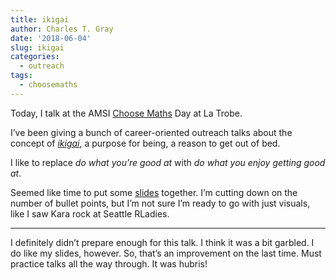 ```yaml
---
title: ikigai
author: Charles T. Gray
date: '2018-06-04'
slug: ikigai
categories:
  - outreach
tags: 
  - choosemaths
---
```


Today, I talk at the AMSI [Choose Maths](https://choosemaths.org.au/) Day at La Trobe. 

I've been giving a bunch of career-oriented outreach talks about the concept of [*ikigai*](https://theconversation.com/the-japanese-concept-of-ikigai-why-purpose-might-be-a-better-goal-than-happiness-88709), a purpose for being, a reason to get out of bed. 

I like to replace *do what you're good at* with *do what you enjoy getting good at*. 

Seemed like time to put some [slides](https://github.com/softloud/outreach/blob/master/talks/ikigai.Rmd) together. I'm cutting down on the number of bullet points, but I'm not sure I'm ready to go with just visuals, like I saw Kara rock at Seattle RLadies. 

***

I definitely didn't prepare enough for this talk. I think it was a bit garbled. I do like my slides, however. So, that's an improvement on the last time. Must practice talks all the way through. It was hubris! 